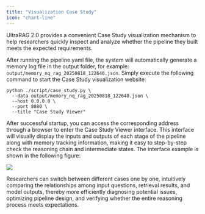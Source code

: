 ```yaml
---
title: "Visualization Case Study"
icon: "chart-line"
---
```


UltraRAG 2.0 provides a convenient Case Study visualization mechanism to help researchers quickly inspect and analyze whether the pipeline they built meets the expected requirements.

After running the pipeline.yaml file, the system will automatically generate a memory log file in the output folder, for example: `output/memory_nq_rag_20250818_122640.json`. Simply execute the following command to start the Case Study visualization website:

```shell
python ./script/case_study.py \
  --data output/memory_nq_rag_20250818_122640.json \
  --host 0.0.0.0 \
  --port 8080 \
  --title "Case Study Viewer"
```

After successful startup, you can access the corresponding address through a browser to enter the Case Study Viewer interface. This interface will visually display the inputs and outputs of each stage of the pipeline along with memory tracking information, making it easy to step-by-step check the reasoning chain and intermediate states. The interface example is shown in the following figure:

![](/images/part_4/case_study.png)

Researchers can switch between different cases one by one, intuitively comparing the relationships among input questions, retrieval results, and model outputs, thereby more efficiently diagnosing potential issues, optimizing pipeline design, and verifying whether the entire reasoning process meets expectations.